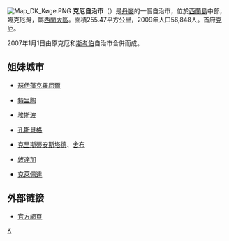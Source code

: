 [[File:Map_DK_Køge.PNG|right]]
'''克厄自治市'''（{{lang-da|Køge Kommune}}）是[[丹麥|丹麥]]的一個自治市，位於[[西蘭島|西蘭島]]中部，臨克厄灣，屬[[西蘭大區|西蘭大區]]。面積255.47平方公里，2009年人口56,848人。首府[[克厄|克厄]]。

2007年1月1日由原克厄和[[斯考伯|斯考伯]]自治市合併而成。
==姐妹城市==
*{{ICE}}[[瑟伊藻克羅屈爾|瑟伊藻克羅屈爾]]
*{{GER}}[[特里陶|特里陶]]
*{{FIN}}[[埃斯波|埃斯波]]
*{{NOR}}[[孔斯貝格|孔斯貝格]]
*{{SWE}}[[克里斯蒂安斯塔德|克里斯蒂安斯塔德]]、[[舍布|舍布]]
*{{LAT}}[[敦達加|敦達加]]
*{{LIT}}[[克萊佩達|克萊佩達]]
==外部链接==
* [http://www.koegekom.dk/ 官方網頁]{{Wayback|url=http://www.koegekom.dk/ |date=20110719125014 }}
{{丹麥自治市}}
[[Category:丹麥市鎮|K]]